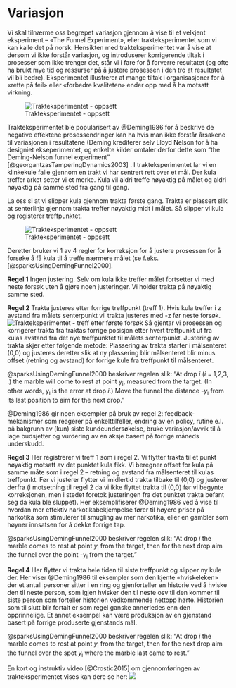 # Variasjon

Vi skal tilnærme oss begrepet variasjon gjennom å vise til et velkjent eksperiment – «The Funnel Experiment», eller trakteksperimentet som vi kan kalle det på norsk. Hensikten med trakteksperimentet var å vise at dersom vi ikke forstår variasjon, og introduserer korrigerende tiltak i prosesser som ikke trenger det, står vi i fare for å forverre resultatet (og ofte ha brukt mye tid og ressurser på å justere prosessen i den tro at resultatet vil bli bedre). Eksperimentet illustrerer at mange tiltak i organisasjoner for å «rette på feil» eller «forbedre kvaliteten» ender opp med å ha motsatt virkning.

![Trakteksperimentet - oppsett](trakteksp.png)

Trakteksperimentet ble popularisert av @Deming1986 for å beskrive de negative effektene prosessendringer kan ha hvis man ikke forstår årsakene til variasjonen i resultatene (Deming krediterer selv Lloyd Nelson for å ha designiet ekseperimentet, og enkelte kilder omtaler derfor dette som "the Deming-Nelson funnel experiment" [@georgantzasTamperingDynamics2003] . I trakteksperimentet lar vi en klinkekule falle gjennom en trakt vi har sentrert rett over et mål. Der kula treffer arket setter vi et merke. Kula vil aldri treffe nøyaktig på målet og aldri nøyaktig på samme sted fra gang til gang. 

La oss si at vi slipper kula gjennom trakta første gang. Trakta er plassert slik at senterlinja gjennom trakta treffer nøyaktig midt i målet. Så slipper vi kula og registerer treffpunktet. 

![Trakteksperimentet - oppsett](trakteksp2.png)

Deretter bruker vi 1 av 4 regler for korreksjon for å justere prosessen for å forsøke å få kula til å treffe nærmere målet (se f.eks. [@sparksUsingDemingFunnel2000]. 

**Regel 1**
Ingen justering. Selv om kula ikke treffer målet fortsetter vi med neste forsøk uten å gjøre noen justeringer. Vi holder trakta på nøyaktig samme sted. 

**Regel 2**
Trakta justeres etter forrige treffpunkt (treff 1). Hvis kula treffer i z avstand fra målets senterpunkt vil trakta justeres med -z før neste forsøk.
![Trakteksperimentet - treff etter første forsøk](trakteksp3.png)
Så gjentar vi prosessen og korrigerer trakta fra traktas forrige posisjon etter hvert treffpunkt ut fra kulas avstand fra det nye treffpunktet til målets senterpunkt. Justering av trakta skjer etter følgende metode: Plassering av trakta starter i målsenteret (0,0) og justeres deretter slik at ny plassering blir målsenteret blir minus offset (retning og avstand) for forrige kule fra treffpunkt til målsenteret. 

@sparksUsingDemingFunnel2000 beskriver regelen slik: "At drop *i* (*i* = 1,2,3, .) the marble will come to rest at point y~i~, measured from the target. (In other words, y~i~ is the error at drop *i*.) Move the funnel the distance -*y*~i~ from its last position to aim for the next drop."

@Deming1986 gir noen eksempler på bruk av regel 2: feedback-mekanismer som reagerer på enkelttilfeller, endring av en policy, rutine e.l. på bakgrunn av (kun) siste kundeundersøkelse, bruke variasjon/avvik til å lage budsjetter og vurdering av en aksje basert på forrige måneds underskudd.

**Regel 3**
Her registrerer vi treff 1 som i regel 2. Vi flytter trakta til et punkt nøyaktig motsatt av det punktet kula fikk. Vi beregner offset for kula på samme måte som i regel 2 – retning og avstand fra målsenteret til kulas treffpunkt. Før vi justerer flytter vi imidlertid trakta tilbake til (0,0) og justerer derfra (i motsetning til regel 2 da vi ikke flyttet trakta til (0,0) før vi begynte korreksjonen, men i stedet foretok justeringen fra det punktet trakta befant seg da kula ble sluppet). Her eksemplifiserer @Deming1986 ved å vise til hvordan mer effektiv narkotikabekjempelse fører til høyere priser på narkotika som stimulerer til smugling av mer narkotika, eller en gambler som høyner innsatsen for å dekke forrige tap.

@sparksUsingDemingFunnel2000 beskriver regelen slik: "At drop *i* the marble comes to rest at point *y*~i~ from the target, then for the next drop aim the funnel over the point -*y*~i~ from the target."

**Regel 4**
Her flytter vi trakta hele tiden til siste treffpunkt og slipper ny kule der. Her viser @Deming1986 til eksempler som den kjente «hviskeleken» der et antall personer sitter i en ring og gjenforteller en historie ved å hviske den til neste person, som igjen hvisker den til neste osv til den kommer til siste person som forteller historien vedkommende nettopp hørte. Historien som til slutt blir fortalt er som regel ganske annerledes enn den opprinnelige. Et annet eksempel kan være produksjon av en gjenstand basert på forrige produserte gjenstands mål.

@sparksUsingDemingFunnel2000 beskriver regelen slik: "At drop *i* the marble comes to rest at point *y*~i~ from the target, then for the next drop aim the funnel over the spot *y*~i~ where the marble last came to rest."

En kort og instruktiv video [@Crostic2015] om gjennomføringen av trakteksperimentet vises kan dere se her: ![](https://www.youtube.com/watch?v=t5DV69_2VeQ&ab_channel=MichaelCrostic)

